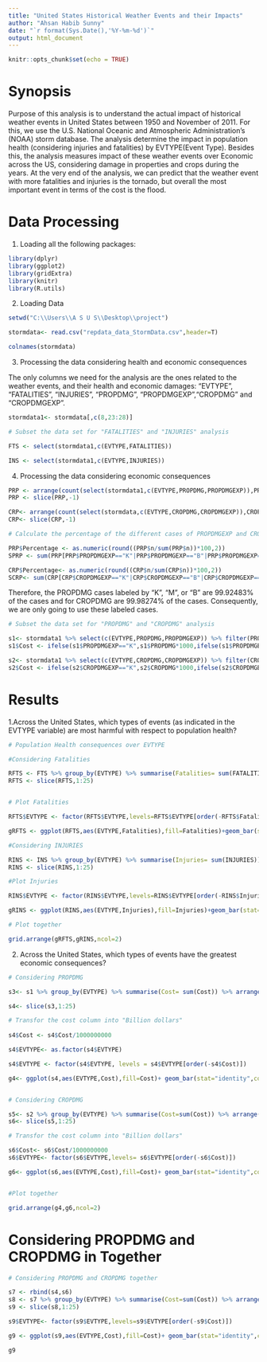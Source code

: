 ---
title: "United States Historical Weather Events and their Impacts"
author: "Ahsan Habib Sunny"
date: "`r format(Sys.Date(),'%Y-%m-%d')`"
output: html_document
---

```{r setup, include=FALSE}
knitr::opts_chunk$set(echo = TRUE)
```


# Synopsis

Purpose of this analysis is to understand the actual impact of historical weather events in United States between 1950 and November of 2011. For this, we use the U.S. National Oceanic and Atmospheric Administration's (NOAA) storm database. The analysis determine the impact in population health (considering injuries and fatalities) by EVTYPE(Event Type). Besides this, the analysis measures impact of these weather events over Economic across the US, considering damage in properties and crops during the years. At the very end of the analysis, we can predict that the weather event with more fatalities and injuries is the tornado, but overall the most important event in terms of the cost is the flood.

# Data Processing

1. Loading all the following packages:

```{r} 
library(dplyr)
library(ggplot2)
library(gridExtra)
library(knitr)
library(R.utils)
```

2. Loading Data

```{r}
setwd("C:\\Users\\A S U S\\Desktop\\project")

stormdata<- read.csv("repdata_data_StormData.csv",header=T)

colnames(stormdata)
```

3. Processing the data considering health and economic consequences

The only columns we need for the analysis are the ones related to the weather events, and their health and economic damages: “EVTYPE”, “FATALITIES”, “INJURIES”, “PROPDMG”, “PROPDMGEXP”,“CROPDMG” and “CROPDMGEXP”.


```{r}
stormdata1<- stormdata[,c(8,23:28)]

# Subset the data set for "FATALITIES" and "INJURIES" analysis

FTS <- select(stormdata1,c(EVTYPE,FATALITIES))

INS <- select(stormdata1,c(EVTYPE,INJURIES))
```

4. Processing the data considering economic consequences

```{r}
PRP <- arrange(count(select(stormdata1,c(EVTYPE,PROPDMG,PROPDMGEXP)),PROPDMGEXP),desc(n))
PRP <- slice(PRP,-1)

CRP<- arrange(count(select(stormdata,c(EVTYPE,CROPDMG,CROPDMGEXP)),CROPDMGEXP),desc(n))
CRP<- slice(CRP,-1)

# Calculate the percentage of the different cases of PROPDMGEXP and CROPDMGEXP

PRP$Percentage <- as.numeric(round((PRP$n/sum(PRP$n))*100,2))
SPRP <- sum(PRP[PRP$PROPDMGEXP=="K"|PRP$PROPDMGEXP=="B"|PRP$PROPDMGEXP=="M",]$Percentage)

CRP$Percentage<- as.numeric(round((CRP$n/sum(CRP$n))*100,2))
SCRP<- sum(CRP[CRP$CROPDMGEXP=="K"|CRP$CROPDMGEXP=="B"|CRP$CROPDMGEXP=="M",]$Percentage)
```

Therefore, the PROPDMG cases labeled by “K”, “M”, or “B” are 99.92483% of the cases and for CROPDMG are 99.98274% of the cases. Consequently, we are only going to use these labeled cases.


```{r}
# Subset the data set for "PROPDMG" and "CROPDMG" analysis

s1<- stormdata1 %>% select(c(EVTYPE,PROPDMG,PROPDMGEXP)) %>% filter(PROPDMGEXP=="K"|PROPDMGEXP=="M"|PROPDMGEXP=="B")
s1$Cost <- ifelse(s1$PROPDMGEXP=="K",s1$PROPDMG*1000,ifelse(s1$PROPDMGEXP=="M",s1$PROPDMG*1000000,s1$PROPDMG*1000000000))

s2<- stormdata1 %>% select(c(EVTYPE,CROPDMG,CROPDMGEXP)) %>% filter(CROPDMGEXP=="K"|CROPDMGEXP=="M"|CROPDMGEXP=="B")
s2$Cost <- ifelse(s2$CROPDMGEXP=="K",s2$CROPDMG*1000,ifelse(s2$CROPDMGEXP=="M",s2$CROPDMG*1000000,s2$CROPDMG*1000000000))
```

# Results
1.Across the United States, which types of events (as indicated in the EVTYPE variable) are most harmful with respect to population health?


```{r}
# Population Health consequences over EVTYPE

#Considering Fatalities 

RFTS <- FTS %>% group_by(EVTYPE) %>% summarise(Fatalities= sum(FATALITIES)) %>% arrange(desc(Fatalities))
RFTS <- slice(RFTS,1:25)


# Plot Fatalities

RFTS$EVTYPE <- factor(RFTS$EVTYPE,levels=RFTS$EVTYPE[order(-RFTS$Fatalities)])

gRFTS <- ggplot(RFTS,aes(EVTYPE,Fatalities),fill=Fatalities)+geom_bar(stat="identity",fill="blue",color="black")+ theme(axis.text.x=element_text(angle=90,hjust=1,vjust=0.5))+labs(title="Total Number of Fatalities by Event Type")+labs(x="Event Type",y="Number of Fatalities")

#Considering INJURIES

RINS <- INS %>% group_by(EVTYPE) %>% summarise(Injuries= sum(INJURIES)) %>% arrange(desc(Injuries))
RINS <- slice(RINS,1:25)

#Plot Injuries

RINS$EVTYPE <- factor(RINS$EVTYPE,levels=RINS$EVTYPE[order(-RINS$Injuries)])

gRINS <- ggplot(RINS,aes(EVTYPE,Injuries),fill=Injuries)+geom_bar(stat="identity",fill="blue",color="black")+ theme(axis.text.x=element_text(angle=90,hjust=1,vjust=0.5))+labs(title="Total Number of Injuries by Event Type")+labs(x="Event Type",y="Number of Injuries")

# Plot together

grid.arrange(gRFTS,gRINS,ncol=2)

```

2. Across the United States, which types of events have the greatest economic consequences?


```{r}
# Considering PROPDMG

s3<- s1 %>% group_by(EVTYPE) %>% summarise(Cost= sum(Cost)) %>% arrange(desc(Cost))

s4<- slice(s3,1:25)

# Transfor the cost column into "Billion dollars"
 
s4$Cost <- s4$Cost/1000000000

s4$EVTYPE<- as.factor(s4$EVTYPE)

s4$EVTYPE <- factor(s4$EVTYPE, levels = s4$EVTYPE[order(-s4$Cost)])  

g4<- ggplot(s4,aes(EVTYPE,Cost),fill=Cost)+ geom_bar(stat="identity",color="black",fill="green")+theme(axis.text.x = element_text(angle = 90, hjust = 1,vjust = 0.5))+ xlab("Event Type")+ ylab("Cost in Prop (Billion Dollars)")+ggtitle("Total Cost in Prop by Event Type (Billion Dollars)")


# Considering CROPDMG

s5<- s2 %>% group_by(EVTYPE) %>% summarise(Cost=sum(Cost)) %>% arrange(desc(Cost))
s6<- slice(s5,1:25)

# Transfor the cost column into "Billion dollars"

s6$Cost<- s6$Cost/1000000000
s6$EVTYPE<- factor(s6$EVTYPE,levels= s6$EVTYPE[order(-s6$Cost)])

g6<- ggplot(s6,aes(EVTYPE,Cost),fill=Cost)+ geom_bar(stat="identity",color="black",fill="green")+ theme(axis.text.x=element_text(angle=90,hjust=1,vjust=0.5))+xlab("Event Type")+ylab("Cost in Crop (Billion Dollars)")+ggtitle("Total Cost in Crop by Event Type (Billion Dollars)")


#Plot together

grid.arrange(g4,g6,ncol=2)

```

# Considering PROPDMG and CROPDMG in Together


```{r}
# Considering PROPDMG and CROPDMG together

s7 <- rbind(s4,s6)
s8 <- s7 %>% group_by(EVTYPE) %>% summarise(Cost=sum(Cost)) %>% arrange(desc(Cost))
s9 <- slice(s8,1:25)

s9$EVTYPE<- factor(s9$EVTYPE,levels=s9$EVTYPE[order(-s9$Cost)])

g9 <- ggplot(s9,aes(EVTYPE,Cost),fill=Cost)+ geom_bar(stat="identity",color="black",fill="green")+ theme(axis.text.x=element_text(angle=90,hjust=1,vjust=0.5))+labs(title="Total Cost in Prop and Crop by Event Type (Billion Dollars)")+labs(x="Event Type",y="Cost in Prop and Crop (Billion Dollars)")

g9 

```


